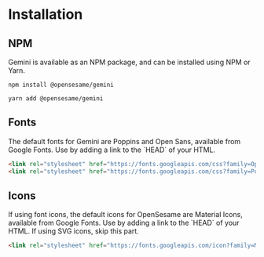 
<Meta title="Installation" />

<h1>Installation</h1>
<h2 className="subheading">NPM</h2>
<p>Gemini is available as an NPM package, and can be installed using NPM or Yarn.</p>

```shell
npm install @opensesame/gemini
```

```shell
yarn add @opensesame/gemini
```

<h2 className="subheading">Fonts</h2>
<p>The default fonts for Gemini are Poppins and Open Sans, available from Google Fonts. Use by adding a link to the `HEAD` of your HTML.</p>

```html
<link rel="stylesheet" href="https://fonts.googleapis.com/css?family=Open+Sans:400,700&display=swap" />
<link rel="stylesheet" href="https://fonts.googleapis.com/css?family=Poppins:200,400,600,700&display=swap" />
```

<h2 className="subheading">Icons</h2>
<p>
  If using font icons, the default icons for OpenSesame are Material Icons, available from Google Fonts. Use by adding a link to the `HEAD`
  of your HTML. If using SVG icons, skip this part.
</p>

```html
<link rel="stylesheet" href="https://fonts.googleapis.com/icon?family=Material+Icons" />
```
